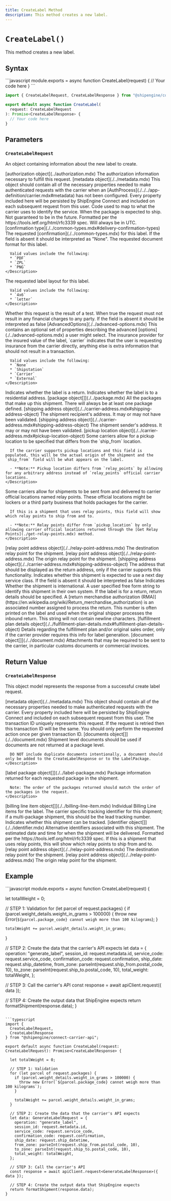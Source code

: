 ```yaml
---
title: CreateLabel Method
description: This method creates a new label.
---
```



`CreateLabel()`
===========================
This method creates a new label.


Syntax
-----------------------------------------------
<CodeWrapper>
```javascript
module.exports = async function CreateLabel(request) {
  // Your code here
}
```

```typescript
import { CreateLabelRequest, CreateLabelResponse } from "@shipengine/connect-carrier-api";

export default async function CreateLabel(
  request: CreateLabelRequest
): Promise<CreateLabelResponse> {
  // Your code here
}
```
</CodeWrapper>



Parameters
-----------------------------------------------

### `CreateLabelRequest`
An object containing information about the new label to create.

<Reference>

  <Field name="authorization" nullable={true}>
    <Type>
      [authorization object](../authorization.mdx)
    </Type>
    <Description>
      The authorization information necessary to fulfill this request.
    </Description>
  </Field>

  <Field name="metadata" nullable={true}>
    <Type>
      [metadata object](./../metadata.mdx)
    </Type>
    <Description>
      This object should contain all of the necessary properties needed to make authenticated requests with the carrier when an [AuthProcess](./../../app-definition/carrier.mdx#metadata) has not been configured.
      Every property included here will be persisted by ShipEngine Connect and included on each subsequent request from this user.
    </Description>
  </Field>

  <Field name="service_code" type="string" nullable={false}>
    <Description>
      Code used to map to what the carrier uses to identify the service.
    </Description>
  </Field>

  <Field name="ship_datetime" type="string" nullable={false}>
    <Description>
      When the package is expected to ship. Not guaranteed to be in the future.
      Formatted per the https://tools.ietf.org/html/rfc3339 spec. Will always be in UTC.
    </Description>
  </Field>

 <Field name="confirmation" type="string" nullable={true}>
    <Type>
      [confirmation type](./../common-types.mdx#delivery-confirmation-types)
    </Type>
    <Description>
      The requested [confirmation](./../common-types.mdx) for this label.
      If the field is absent it should be interpreted as "None".
    </Description>
  </Field>

 <Field name="label_format" type="string" nullable={true}>
    <Description>
      The requested document format for this label.

      Valid values include the following:
      * `PDF`
      * `ZPL`
      * `PNG`
    </Description>
  </Field>

 <Field name="label_layout" type="string" nullable={true}>
    <Description>
      The requested label layout for this label.

      Valid values include the following:
      * `4x6`
      * `letter`
    </Description>
  </Field>

 <Field name="is_test_label" type="boolean" nullable={true}>
    <Description>
      Whether this request is the result of a test.
      When true the request must not result in any financial charges to any party.
      If the field is absent it should be interpreted as false
    </Description>
  </Field>

  <Field name="advanced_options" nullable={true}>
    <Type>
      [AdvancedOptions](./../advanced-options.mdx)
    </Type>
    <Description>
      This contains an optional set of properties describing the advanced [options](./../advanced-options.mdx) a user might select. 
    </Description>
  </Field>

  <Field name="insurance_provider" type="string" nullable={true}>
    <Description>
      The insurance provider for the insured value of the label,
      `carrier` indicates that the user is requesting insurance from the carrier directly,
      anything else is extra information that should not result in a transaction.

      Valid values include the following:
      * `None`
      * `Shipstation`
      * `Carrier`
      * `External`
    </Description>
  </Field>

  <Field name="is_return_label" type="boolean" nullable={false}>
    <Description>
      Indicates whether the label is a return.
    </Description>
  </Field>

  <Field name="is_residential" type="boolean" nullable={false}>
    <Description>
      Indicates whether the label is to a residential address.
    </Description>
  </Field>

  <Field name="packages" nullable={false}>
    <Type>
      [package object[]](./../package.mdx)
    </Type>
    <Description>
      All the packages that make up this shipment. There will always be at least one package defined.
    </Description>
  </Field>

  <Field name="ship_to" nullable={false}>
    <Type>
      [shipping address object](./../carrier-address.mdx#shipping-address-object)
    </Type>
    <Description>
      The shipment recipient's address. It may or may not have been validated.
    </Description>
  </Field>

  <Field name="ship_from" nullable={false}>
    <Type>
      [shipping address object](./../carrier-address.mdx#shipping-address-object)
    </Type>
    <Description>
      The shipment sender's address. It may or may not have been validated.
    </Description>
  </Field>

  <Field name="pickup_location" nullable={true}>
    <Type>
      [pickup location object](./../carrier-address.mdx#pickup-location-object)
    </Type>
    <Description>
      Some carriers allow for a pickup location to be specified that differs from the `ship_from` location.
      
      If the carrier supports pickup locations and this field is populated, this will be the actual origin of the shipment and the `ship_from` field will be what appears on the label.

      - **Note:** Pickup location differs from `relay_points` by allowing for any arbitrary address instead of `relay_points` official carrier locations.
    </Description>
  </Field>

  <Field name="relay_points" type="object" nullable={true}>
    <Description>
      Some carriers allow for shipments to be sent from and delivered to carrier official locations named relay points. These official locations might be lockers or a third party business that holds packages for the carrier.
      
      If this is a shipment that uses relay points, this field will show which relay points to ship from and to.

      - **Note:** Relay points differ from `pickup_location` by only allowing carrier official locations returned through the [Get Relay Points](./get-relay-points.mdx) method.
    </Description>
  </Field>

  <Field name="relay_points.ship_to" nullable={false}>
    <Type>
      [relay point address object](./../relay-point-address.mdx)
    </Type>
    <Description>
      The destination relay point for the shipment.
    </Description>
  </Field>

  <Field name="relay_points.ship_from" nullable={false}>
    <Type>
      [relay point address object](./../relay-point-address.mdx)
    </Type>
    <Description>
      The origin relay point for the shipment.
    </Description>
  </Field>

  <Field name="ship_from_display" nullable={true}>
    <Type>
      [shipping address object](./../carrier-address.mdx#shipping-address-object)
    </Type>
    <Description>
      The address that should be displayed as the return address, only if the carrier supports this functionality.
    </Description>
  </Field>

  <Field name="next_day" type="boolean" nullable={true}>
    <Description>
      Indicates whether this shipment is expected to use a next day service class.
      If the field is absent it should be interpreted as false
    </Description>
  </Field>

  <Field name="international" type="boolean" nullable={true}>
    <Description>
      Indicates Whether the shipment is international.
    </Description>
  </Field>

  <Field name="reference" type="string" nullable={true}>
    <Description>
      A user specified free form string to identify this shipment in their own system.
    </Description>
  </Field>

  <Field name="return_details" type="object" nullable={true}>
    <Description>
      If the label is for a return, return details should be specified.
    </Description>
  </Field>

  <Field name="return_details.rma_number" type="string" nullable={false}>
    <Description>
      A [return merchandise authorization (RMA)](https://en.wikipedia.org/wiki/Return_merchandise_authorization) is an associated number assigned to process the return. This number is often printed on the label and used when the original shipper processes the inbound return. This string will not contain newline characters.
    </Description>
  </Field>

  <Field name="fulfillment_plan_details" nullable={true}>
    <Type>
      [fulfillment plan details object](./../fulfillment-plan-details.mdx#fulfillment-plan-details-object)
    </Type>
    <Description>
      Details regarding the fulfillment plan and/or original sales order, only if the carrier provider requires this info for label generation.
    </Description>
  </Field>

  <Field name="attachments" nullable={true}>
    <Type>
      [document object[]](./../document.mdx)
    </Type>
    <Description>
      Attachments that may be required to be sent to the carrier, in particular customs documents or commercial invoices.
    </Description>
  </Field>

</Reference>


Return Value
-----------------------------------------------
### `CreateLabelResponse`
This object model represents the response from a successful create label request.

<Reference>

  <Field name="metadata" required={false}>
    <Type>
      [metadata object](./../metadata.mdx)
    </Type>
    <Description>
      This object should contain all of the necessary properties needed to make authenticated requests with the carrier.
      Every property included here will be persisted by ShipEngine Connect and included on each subsequent request from this user.
    </Description>
  </Field>

  <Field name="transaction_id" type="string" required={true}>
    <Description>
      The transaction ID uniquely represents this request. If the request is retried then this transaction ID will be the same. You should only perform the requested action once per given transaction ID.
    </Description>
  </Field>

  <Field name="documents" required={false}>
    <Type>
      [documents object[]](./../document.mdx)
    </Type>
    <Description>
      Shipment level documents should be used if documents are not returned at a package level.

      DO NOT include duplicate documents intentionally, a document should only be added to the CreateLabelResponse or to the LabelPackage.
    </Description>
  </Field>

  <Field name="packages" required={false}>
    <Type>
      [label package object[]](./../label-package.mdx)
    </Type>
    <Description>
      Package information returned for each requested package in the shipment.

      Note: The order of the packages returned should match the order of the packages in the request.
    </Description>
  </Field>

  <Field name="billing_line_items" required={false}>
    <Type>
      [billing line item object[]](./../billing-line-item.mdx)
    </Type>
    <Description>
      Individual Billing Line items for the label.
    </Description>
  </Field>

  <Field name="tracking_number" type="string" required={false}>
    <Description>
      The carrier specific tracking identifier for this shipment; if a multi-package shipment, this should be the lead tracking number.
    </Description>
  </Field>

  <Field name="trackable" type="boolean" required={false}>
    <Description>
      Indicates whether this shipment can be tracked.
    </Description>
  </Field>

  <Field name="alternative_identifiers" required={false}>
    <Type>
      [identifier object[]](./../identifier.mdx)
    </Type>
    <Description>
      Alternative identifiers associated with this shipment.
    </Description>
  </Field>

  <Field name="estimated_delivery_datetime" type="string" required={false}>
    <Description>
      The estimated date and time for when the shipment will be delivered.
      Formatted per the https://tools.ietf.org/html/rfc3339 spec.
    </Description>
  </Field>

  <Field name="relay_points" type="object" required={false}>
    <Description>
      If this is a shipment that uses relay points, this will show which relay points to ship from and to.
    </Description>
  </Field>

  <Field name="relay_points.ship_to" required={true}>
    <Type>
      [relay point address object](./../relay-point-address.mdx)
    </Type>
    <Description>
      The destination relay point for the shipment.
    </Description>
  </Field>

  <Field name="relay_points.ship_from" required={true}>
    <Type>
      [relay point address object](./../relay-point-address.mdx)
    </Type>
    <Description>
      The origin relay point for the shipment.
    </Description>
  </Field>

</Reference>



Example
-----------------------------------------------
<CodeWrapper>
```javascript
module.exports = async function CreateLabel(request) {

  let totalWeight = 0;

  // STEP 1: Validation
  for (let parcel of request.packages) {
    if (parcel.weight_details.weight_in_grams > 100000) {
      throw new Error(`${parcel.package_code} cannot weigh more than 100 kilograms`);
    }

    totalWeight += parcel.weight_details.weight_in_grams;
  }

  // STEP 2: Create the data that the carrier's API expects
  let data = {
    operation: "generate_label",
    session_id: request.metadata.id,
    service_code: request.service_code,
    confirmation_code: request.confirmation,
    ship_date: request.ship_datetime,
    from_zone: parseInt(request.ship_from.postal_code, 10),
    to_zone: parseInt(request.ship_to.postal_code, 10),
    total_weight: totalWeight,
  };

  // STEP 3: Call the carrier's API
  const response = await apiClient.request({ data });

  // STEP 4: Create the output data that ShipEngine expects
  return formatShipment(response.data);
}
```

```typescript
import {
  CreateLabelRequest,
  CreateLabelResponse
} from "@shipengine/connect-carrier-api";

export default async function CreateLabel(request: CreateLabelRequest): Promise<CreateLabelResponse> {

  let totalWeight = 0;

  // STEP 1: Validation
  for (let parcel of request.packages) {
    if (parcel.weight_details.weight_in_grams > 100000) {
      throw new Error(`${parcel.package_code} cannot weigh more than 100 kilograms`);
    }

    totalWeight += parcel.weight_details.weight_in_grams;
  }

  // STEP 2: Create the data that the carrier's API expects
  let data: GenerateLabelRequest = {
    operation: "generate_label",
    session_id: request.metadata.id,
    service_code: request.service_code,
    confirmation_code: request.confirmation,
    ship_date: request.ship_datetime,
    from_zone: parseInt(request.ship_from.postal_code, 10),
    to_zone: parseInt(request.ship_to.postal_code, 10),
    total_weight: totalWeight,
  };

  // STEP 3: Call the carrier's API
  const response = await apiClient.request<GenerateLabelResponse>({ data });

  // STEP 4: Create the output data that ShipEngine expects
  return formatShipment(response.data);
}
```
</CodeWrapper>

